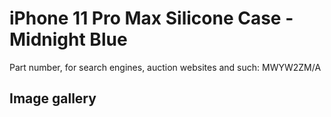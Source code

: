 
# iPhone 11 Pro Max Silicone Case - Midnight Blue

Part number, for search engines, auction websites and such: MWYW2ZM/A

## Image gallery

<div style={{ width: '100%', maxWidth: '768px' }}>
<GalleryComponent
    images={[
      {
        original: "/everysource/MWYW2.webp",
        thumbnail: "/everypreview/MWYW2.webp",
      },
      {
        original: "/everysource/MWYW2_AV1.webp",
        thumbnail: "/everypreview/MWYW2_AV1.webp",
      },
      {
        original: "/everysource/MWYW2_AV2.webp",
        thumbnail: "/everypreview/MWYW2_AV2.webp",
      },
      {
        original: "/everysource/MWYW2_AV3.webp",
        thumbnail: "/everypreview/MWYW2_AV3.webp",
      },
      {
        original: "/everysource/MWYW2_AV4.webp",
        thumbnail: "/everypreview/MWYW2_AV4.webp",
      },
      {
        original: "/everysource/MWYW2_AV5.webp",
        thumbnail: "/everypreview/MWYW2_AV5.webp",
      }
    ]}
  />
</div>